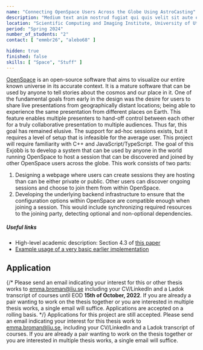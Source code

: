 ```yaml
---
name: "Connecting OpenSpace Users Across the Globe Using AstroCasting"
description: "Medium text anim nostrud fugiat qui quis velit sit aute ea. Exercitation voluptate irure commodo amet. Fugiat amet nostrud consequat laboris. Et excepteur quis proident fugiat pariatur occaecat laboris ex."
location: "Scientific Computing and Imaging Institute, University of Utah, Salt Lake City"
period: "Spring 2024"
number_of_students: "2"
contact: [ "emmbr26", "alebo68" ]

hidden: true
finished: false
skills: [ "Space", "Stuff" ]
---
```


[OpenSpace](https://openspaceproject.com) is an open-source software that aims to visualize our entire known universe in its accurate context.  It is a mature software that can be used by anyone to tell stories about the cosmos and our place in it.  One of the fundamental goals from early in the design was the desire for users to share live presentations from geographically distant locations;  being able to experience the same presentation from different places on Earth.  This feature enables multiple presenters to hand-off control between each other for a truly collaborative presentation to multiple audiences.  Thus far, this goal has remained elusive.  The support for ad-hoc sessions exists, but it requires a level of setup that is infeasible for the average user.  This project will require familiarity with C++ and JavaScript/TypeScript.
The goal of this Exjobb is to develop a system that can be used by anyone in the world running OpenSpace to host a session that can be discovered and joined by other OpenSpace users across the globe.  This work consists of two parts:
  1. Designing a webpage where users can create sessions they are hosting than can be either private or public.  Other users can discover ongoing sessions and choose to join them from within OpenSpace.
  2. Developing the underlying backend infrastructure to ensure that the configuration options within OpenSpace are compatible enough when joining a session.  This would include synchronizing required resources to the joining party, detecting optional and non-optional dependencies.

##### Useful links
- High-level academic description: Section 4.3 of [this paper](https://alexanderbock.github.io/papers/vis19-bock-openspace-system.pdf)
- [Example usage of a very basic earlier implementation](https://www.youtube.com/watch?v=oEFz5JxLd8w)

## Application
{/*
Please send an email indicating your interest for this or other thesis works to [emma.broman@liu.se](mailto:emma.broman@liu.se) including your CV/LinkedIn and a Ladok transcript of courses until EOD **15th of October, 2022**. If you are already a pair wanting to work on the thesis together or you are interested in multiple thesis works, a single email will suffice.
Applications are accepted on a rolling basis.
*/}
Applications for this project are still accepted. Please send an email indicating your interest for this thesis work to [emma.broman@liu.se](mailto:emma.broman@liu.se), including your CV/LinkedIn and a Ladok transcript of courses. If you are already a pair wanting to work on the thesis together or you are interested in multiple thesis works, a single email will suffice.
